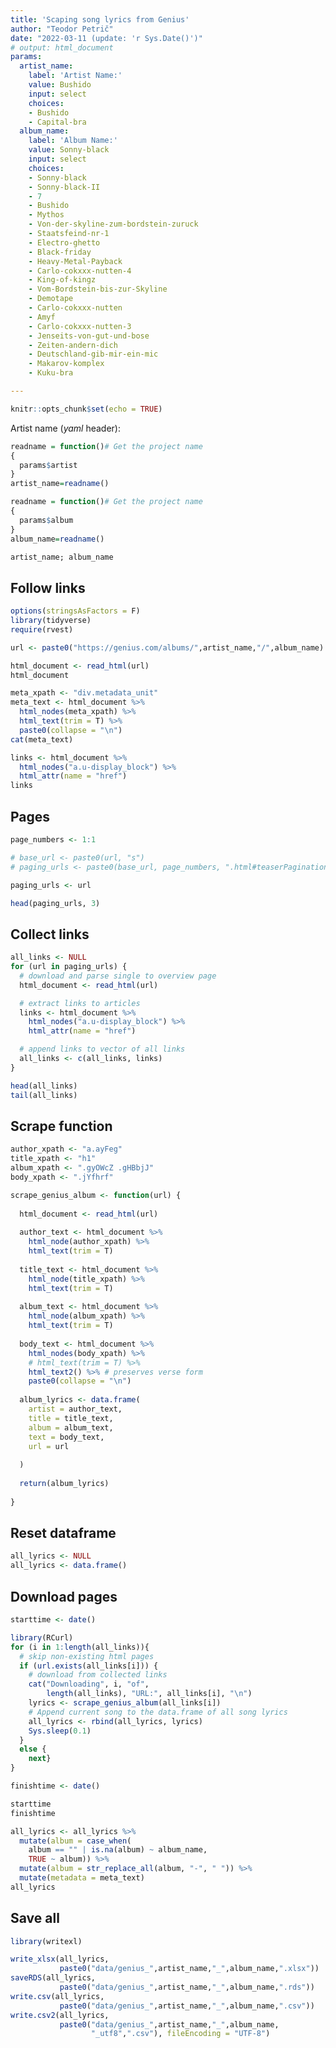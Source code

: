 ```yaml
---
title: 'Scaping song lyrics from Genius'
author: "Teodor Petrič"
date: "2022-03-11 (update: 'r Sys.Date()')"
# output: html_document
params:
  artist_name:
    label: 'Artist Name:'
    value: Bushido
    input: select
    choices:
    - Bushido
    - Capital-bra
  album_name:
    label: 'Album Name:'
    value: Sonny-black
    input: select
    choices:
    - Sonny-black
    - Sonny-black-II
    - 7
    - Bushido
    - Mythos
    - Von-der-skyline-zum-bordstein-zuruck
    - Staatsfeind-nr-1
    - Electro-ghetto
    - Black-friday
    - Heavy-Metal-Payback
    - Carlo-cokxxx-nutten-4
    - King-of-kingz
    - Vom-Bordstein-bis-zur-Skyline
    - Demotape
    - Carlo-cokxxx-nutten
    - Amyf
    - Carlo-cokxxx-nutten-3
    - Jenseits-von-gut-und-bose
    - Zeiten-andern-dich
    - Deutschland-gib-mir-ein-mic
    - Makarov-komplex
    - Kuku-bra

---
```



```r
knitr::opts_chunk$set(echo = TRUE)
```

Artist name (*yaml* header):

```r
readname = function()# Get the project name
{
  params$artist
}
artist_name=readname()

readname = function()# Get the project name
{
  params$album
}
album_name=readname()

artist_name; album_name

```


## Follow links

```r
options(stringsAsFactors = F)
library(tidyverse)
require(rvest)
```


```r
url <- paste0("https://genius.com/albums/",artist_name,"/",album_name)

html_document <- read_html(url)
html_document
```


```r
meta_xpath <- "div.metadata_unit"
meta_text <- html_document %>%
  html_nodes(meta_xpath) %>%
  html_text(trim = T) %>%
  paste0(collapse = "\n")
cat(meta_text)

```


```r
links <- html_document %>%
  html_nodes("a.u-display_block") %>%
  html_attr(name = "href")
links

```


## Pages

```r
page_numbers <- 1:1

# base_url <- paste0(url, "s")
# paging_urls <- paste0(base_url, page_numbers, ".html#teaserPagination")

paging_urls <- url

head(paging_urls, 3)
```


## Collect links


```r
all_links <- NULL
for (url in paging_urls) {
  # download and parse single to overview page
  html_document <- read_html(url)

  # extract links to articles
  links <- html_document %>%
    html_nodes("a.u-display_block") %>%
    html_attr(name = "href")

  # append links to vector of all links
  all_links <- c(all_links, links)
}

head(all_links)
tail(all_links)

```


## Scrape function

```r
author_xpath <- "a.ayFeg"
title_xpath <- "h1"
album_xpath <- ".gyOWcZ .gHBbjJ"
body_xpath <- ".jYfhrf"

scrape_genius_album <- function(url) {
  
  html_document <- read_html(url)
  
  author_text <- html_document %>%
    html_node(author_xpath) %>%
    html_text(trim = T)
  
  title_text <- html_document %>%
    html_node(title_xpath) %>%
    html_text(trim = T)
  
  album_text <- html_document %>%
    html_node(album_xpath) %>%
    html_text(trim = T)
  
  body_text <- html_document %>%
    html_nodes(body_xpath) %>%
    # html_text(trim = T) %>%
    html_text2() %>% # preserves verse form
    paste0(collapse = "\n")
  
  album_lyrics <- data.frame(
    artist = author_text,
    title = title_text,
    album = album_text,
    text = body_text,
    url = url
    
  )
  
  return(album_lyrics)
  
}

```


## Reset dataframe

```r
all_lyrics <- NULL
all_lyrics <- data.frame()

```


## Download pages

```r
starttime <- date()

library(RCurl)
for (i in 1:length(all_links)){
  # skip non-existing html pages
  if (url.exists(all_links[i])) {
    # download from collected links
    cat("Downloading", i, "of", 
        length(all_links), "URL:", all_links[i], "\n")
    lyrics <- scrape_genius_album(all_links[i])
    # Append current song to the data.frame of all song lyrics
    all_lyrics <- rbind(all_lyrics, lyrics)
    Sys.sleep(0.1)
  } 
  else {
    next}
}

finishtime <- date()

starttime
finishtime
```

```r
all_lyrics <- all_lyrics %>% 
  mutate(album = case_when(
    album == "" | is.na(album) ~ album_name, 
    TRUE ~ album)) %>% 
  mutate(album = str_replace_all(album, "-", " ")) %>% 
  mutate(metadata = meta_text)
all_lyrics
```


## Save all

```r
library(writexl)

write_xlsx(all_lyrics, 
           paste0("data/genius_",artist_name,"_",album_name,".xlsx"))
saveRDS(all_lyrics, 
           paste0("data/genius_",artist_name,"_",album_name,".rds"))
write.csv(all_lyrics, 
           paste0("data/genius_",artist_name,"_",album_name,".csv"))
write.csv2(all_lyrics, 
           paste0("data/genius_",artist_name,"_",album_name,
                  "_utf8",".csv"), fileEncoding = "UTF-8")
```

